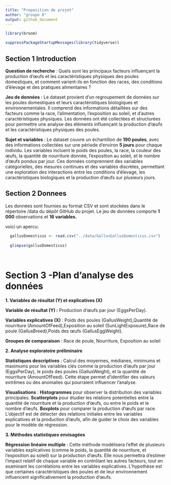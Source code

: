 ---
title: "Proposition de projet"
author: "groupe 8"
output: github_document
---

```{r load-packages, message = FALSE}
library(broom)
```


```{r echo=FALSE}
suppressPackageStartupMessages(library(tidyverse))
```
## Section 1 Introduction

**Question de recherche** : Quels sont les principaux facteurs influençant la production d'œufs et les caractéristiques physiques des poules domestiques, et comment varient-ils en fonction des races, des conditions d’élevage et des pratiques alimentaires ?

**Jeu de données** : Le dataset provient d’un regroupement de données sur les poules domestiques et leurs caractéristiques biologiques et environnementales. Il comprend des informations détaillées sur des facteurs comme la race, l’alimentation, l’exposition au soleil, et d’autres caractéristiques physiques. Les données ont été collectées et structurées pour permettre une analyse des éléments influençant la production d'œufs et les caractéristiques physiques des poules.


**Sujet et variables** : Le dataset couvre un échantillon de **190 poules**, avec des informations collectées sur une période d’environ **5 jours** pour chaque individu. Les variables incluent le poids des poules, la race, la couleur des œufs, la quantité de nourriture donnée, l’exposition au soleil, et le nombre d’œufs pondus par jour. Ces données comprennent des variables catégorielles, des mesures continues et des variables discrètes, permettant une exploration des interactions entre les conditions d'élevage, les caractéristiques biologiques et la production d'œufs sur plusieurs jours.



## Section 2 Donnees

Les données sont fournies au format CSV et sont stockées dans le répertoire /data du dépôt GitHub du projet. Le jeu de données comporte **1 000** observations et **16 variables.**

voici un apercu:

```{r load-data, echo = FALSE}
  gallusDomesticus <- read.csv("../data/GallusGallusDomesticus.csv")
  
  glimpse(gallusDomesticus)
  
 
```


# Section 3 -Plan d’analyse des données

**1. Variables de résultat (Y) et explicatives (X)**

**Variable de résultat (Y) :** Production d'œufs par jour (EggsPerDay).

**Variables explicatives (X)** : Poids des poules (GallusWeight),Quantité de nourriture (AmountOfFeed),Exposition au soleil (SunLightExposure),Race de poule (GallusBreed),Poids des œufs (GallusEggWeight).

**Groupes de comparaison** : Race de poule, Nourriture, Exposition au soleil 

**2. Analyse exploratoire préliminaire**


**Statistiques descriptives** : Calcul des moyennes, médianes, minimums et maximums pour les variables clés comme la production d'œufs par jour (EggsPerDay), le poids des poules (GallusWeight), et la quantité de nourriture (AmountOfFeed). Cette étape permet d’identifier des valeurs extrêmes ou des anomalies qui pourraient influencer l’analyse.

**Visualisations** :
**Histogrammes** pour observer la distribution des variables principales.
**Scatterplots** pour étudier les relations potentielles entre la quantité de nourriture et la production d'œufs, ou entre le poids et le nombre d'œufs.
**Boxplots** pour comparer la production d'œufs par race.
L’objectif est de détecter des relations initiales entre les variables explicatives et la production d'œufs, afin de guider le choix des variables pour le modèle de régression.

**3. Méthodes statistiques envisagées**

**Régression linéaire multiple** : Cette méthode modélisera l'effet de plusieurs variables explicatives (comme le poids, la quantité de nourriture, et l'exposition au soleil) sur la production d'œufs. Elle nous permettra d'estimer l'impact relatif de chaque variable en contrôlant les autres facteurs, tout en examinant les corrélations entre les variables explicatives. L'hypothèse est que certaines caractéristiques des poules et de leur environnement influencent significativement la production d'œufs.